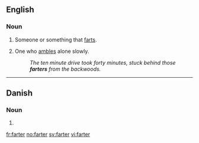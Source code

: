 ==English==

===Noun===
{{en-noun}}

# Someone or something that [[fart]]s.
# {{dialectal}} One who [[amble]]s alone slowly.
#: ''The ten minute drive took forty minutes, stuck behind those '''farters''' from the backwoods.''

----

==Danish==

===Noun===
{{infl|da|noun form|g=c}}

# {{form of|plural indefinite|fart|lang=Danish}}

[[fr:farter]]
[[no:farter]]
[[sv:farter]]
[[vi:farter]]